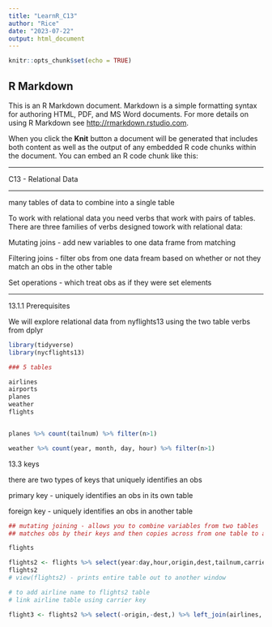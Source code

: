 ```yaml
---
title: "LearnR_C13"
author: "Rice"
date: "2023-07-22"
output: html_document
---
```


```r
knitr::opts_chunk$set(echo = TRUE)
```

## R Markdown

This is an R Markdown document. Markdown is a simple formatting syntax for authoring HTML, PDF, and MS Word documents. For more details on using R Markdown see <http://rmarkdown.rstudio.com>.

When you click the **Knit** button a document will be generated that includes both content as well as the output of any embedded R code chunks within the document. You can embed an R code chunk like this:

--------

C13 - Relational Data

----

many tables of data to combine into a single table 

To work with relational data you need verbs that work with pairs of tables. There are three families of verbs designed towork with relational data:

Mutating joins - add new variables to one data frame from matching 

Filtering joins - filter obs from one data fream based on whether or not they match an obs in the other table

Set operations - which treat obs as if they were set elements 

--- 

13.1.1 Prerequisites 

We will explore relational data from nyflights13 using the two table verbs from dplyr 


```r
library(tidyverse)
library(nycflights13)

### 5 tables 

airlines
airports
planes
weather 
flights


planes %>% count(tailnum) %>% filter(n>1)

weather %>% count(year, month, day, hour) %>% filter(n>1)

```

13.3 keys

there are two types of keys that uniquely identifies an obs 

primary key - uniquely identifies an obs in its own table 

foreign key - uniquely identifies an obs in another table 

```r
## mutating joining - allows you to combine variables from two tables 
## matches obs by their keys and then copies across from one table to another 

flights

flights2 <- flights %>% select(year:day,hour,origin,dest,tailnum,carrier)
flights2
# view(flights2) - prints entire table out to another window 

# to add airline name to flights2 table
# link airline table using carrier key 

flight3 <- flights2 %>% select(-origin,-dest,) %>% left_join(airlines, by="carrier")

```

